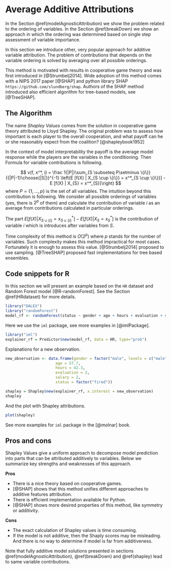 # Average Additive Attributions {#shapley}

In the Section \@ref(modelAgnosticAttribution) we show the problem related to the ordering of variables. In the Section \@ref(breakDown) we show an approach in which the ordering was determined based on single step assessment of variable importance.

In this section we introduce other, very popular approach for additive variable attribution. The problem of contributions that depends on the variable ordering is solved by averaging over all possible orderings.

This method is motivated with results in cooperative game theory and was first introduced in [@Strumbelj2014]. Wide adoption of this method comes with a NIPS 2017 paper [@SHAP] and python library SHAP `https://github.com/slundberg/shap`. Authors of the SHAP method introduced also efficient algorithm for tree-based models, see [@TreeSHAP].


## The Algorithm

The name *Shapley Values* comes from the solution in cooperative game theory attributed to Lloyd Shapley. The original problem was to assess how important is each player to the overall cooperation, and what payoff can he or she reasonably expect from the coalition? [@shapleybook1952]

In the context of model interpretability the payoff is the average model response while the players are the variables in the conditioning. Then Formula for variable contributions is following.


$$
v(f, x^*, i) = \frac 1{|P|}\sum_{S \subseteq P\setminus \{i\}}  {{|P|-1}\choose{|S|}}^{-1} \left(E [f(X) | X_{S \cup \{i\}} = x^*_{S \cup \{i\}}] - E [f(X) | X_{S} = x^*_{S}]\right)
$$
where $P = \{1, \ldots, p\}$ is the set of all variables.
The intuition beyond this contribution is following. We consider all possible orderings of variables (yes, there is $2^p$ of them) and calculate the contribution of variable $i$ as an average from contributions calculated in particular orderings.

The part $E[f(X) | X_{S \cup \{i\}} = x^*_{S \cup \{i\}}] - E [f(X) | X_{S} = x^*_{S}]$ is the contribution of variable $i$ which is introduces after variables from $S$.

Time complexity of this method is $O(2^p)$ where $p$ stands for the number of variables. Such complexity makes this method impractical for most cases. Fortunately it is enough to assess this value. [@Strumbelj2014] proposed to use sampling. [@TreeSHAP] proposed fast implementations for tree based ensembles.

## Code snippets for R

In this section we will present an example based on the `HR` dataset and Random Forest model [@R-randomForest]. See the Section \@ref(HRdataset) for more details.

```r
library("DALEX")
library("randomForest")
model_rf <- randomForest(status ~ gender + age + hours + evaluation + salary, data = HR)
```

Here we use the `iml` package, see more examples in [@imlPackage].


```r
library("iml")
explainer_rf = Predictor$new(model_rf, data = HR, type="prob")
```

Explanations for a new observation.

```r
new_observation <- data.frame(gender = factor("male", levels = c("male", "female")),
                      age = 57.7,
                      hours = 42.3,
                      evaluation = 2,
                      salary = 2,
                      status = factor("fired"))

shapley = Shapley$new(explainer_rf, x.interest = new_observation)
shapley
```

And the plot with Shapley attributions.

```r
plot(shapley)
```

See more examples for `iml` package in the [@molnar] book.

## Pros and cons

Shapley Values give a uniform approach to decompose model prediction into parts that can be attributed additively to variables. Below we summarize key strengths and weaknesses of this approach. 

**Pros**

- There is a nice theory based on cooperative games.
- [@SHAP] shows that this method unifies different approaches to additive features attribution.
- There is efficient implementation available for Python.
- [@SHAP] shows more desired properties of this method, like symmetry or additivity.

**Cons**

- The exact calculation of Shapley values is time consuming.
- If the model is not additive, then the Shaply scores may be misleading. And there is no way to determine if model is far from additiveness.

Note that fully additive model solutions presented in sections \@ref(modelAgnosticAttribution), \@ref(breakDown) and \@ref(shapley) lead to same variable contributions.


